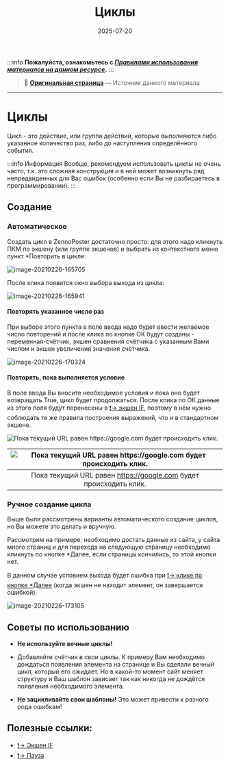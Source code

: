 ﻿---
sidebar_position: 2
title: "Циклы"
description: ""
date: "2025-07-20"
converted: true
originalFile: "Циклы.txt"
targetUrl: "https://zennolab.atlassian.net/wiki/spaces/RU/pages/489259031"
---
:::info **Пожалуйста, ознакомьтесь с [*Правилами использования материалов на данном ресурсе*](../Disclaimer).**
:::

> 🔗 **[Оригинальная страница](https://zennolab.atlassian.net/wiki/spaces/RU/pages/489259031)** — Источник данного материала

_______________________________________________  
# Циклы

Цикл - это действие, или группа действий, которые выполняются либо указанное количество раз, либо до наступления определённого события.

:::info Информация
Вообще, рекомендуем использовать циклы не очень часто, т.к. это сложная конструкция и в ней может возникнуть ряд непредвиденных для Вас ошибок (особенно если Вы не разбираетесь в программировании).
:::

## Cоздание

### Автоматическое

Создать цикл в ZennoPoster достаточно просто: для этого надо кликнуть ПКМ по экшену (или группе экшенов) и выбрать из контекстного меню пункт *Повторить в цикле: 

![image-20210226-165705](./assets/Циклы/Циклы_pic1.png)



После клика появится окно выбора выхода из цикла:

![image-20210226-165941](./assets/Циклы/Циклы_pic2.png)



#### Повторять указанное число раз

При выборе этого пункта в поле ввода надо будет ввести желаемое число повторений и после клика по кнопке ОК будут созданы - переменная-счётчик, экшен сравнения счётчика с указанным Вами числом и экшен увеличения значения счётчика.

![image-20210226-170324](./assets/Циклы/Циклы_pic3.png)



#### Повторять, пока выполняется условие

В поле ввода Вы вносите необходимое условия и пока оно будет возвращать True, цикл будет продолжаться. После клика по ОК данные из этого поля будут перенесены в [❗→ экшен IF](https://zennolab.atlassian.net/wiki/spaces/RU/pages/534315151/...+...+IF "https://zennolab.atlassian.net/wiki/spaces/RU/pages/534315151/...+...+IF"), поэтому в нём нужно соблюдать те же правила построения выражений, что и в стандартном экшене.

![Пока текущий URL равен https://google.com будет происходить клик.](./assets/Циклы/Циклы_pic4.png)

| ![Пока текущий URL равен https://google.com будет происходить клик.](./assets/Циклы/Циклы_pic4.png) |
| :--: |
| Пока текущий URL равен https://google.com будет происходить клик. |



### Ручное создание цикла

Выше были рассмотрены варианты автоматического создание циклов, но Вы можете это делать и вручную.

Рассмотрим на примере: необходимо достать данные из сайта, у сайта много страниц и для перехода на следующую страницу необходимо кликнуть по кнопке *Далее, если страницы кончились, то этой кнопки нет.

В данном случае условием выхода будет ошибка при [❗→ клике по кнопке *Далее](/wiki/spaces/RU/pages/534020211 "/wiki/spaces/RU/pages/534020211") (когда экшен не находит элемент, он завершается ошибкой).

![image-20210226-173105](./assets/Циклы/Циклы_pic5.png)



## Советы по использованию

- **Не используйте вечные циклы!** 

 - Добавляйте счётчик в свои циклы. К примеру Вам необходимо дождаться появления элемента на странице и Вы сделали вечный цикл, который его ожидает. Но в какой-то момент сайт меняет структуру и Ваш шаблон зависает так как никогда не дождётся появления необходимого элемента.
- **Не зацикливайте свои шаблоны!** Это может привести к разного рода ошибкам!

## Полезные ссылки:

- [❗→ Экшен IF](https://zennolab.atlassian.net/wiki/spaces/RU/pages/534315151/...+...+IF "https://zennolab.atlassian.net/wiki/spaces/RU/pages/534315151/...+...+IF")
- [❗→ Пауза](/wiki/spaces/RU/pages/534053057 "/wiki/spaces/RU/pages/534053057")